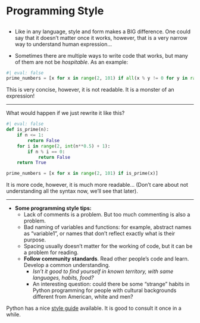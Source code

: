 # Programming Style {data-stack-name="style"}

##

- Like in any language, style and form makes a BIG difference. One could say that it doesn't matter once it works, however, that is a very narrow way to understand human expression...

- Sometimes there are multiple ways to write code that works, but many of them are not be *hospitable*. As an example:

```python
#| eval: false
prime_numbers = [x for x in range(2, 101) if all(x % y != 0 for y in range(2, int(x**0.5) + 1))
```

This is very concise, however, it is not readable. It is a monster of an expression!

---

What would happen if we just rewrite it like this?

```python
#| eval: false
def is_prime(n):
    if n <= 1:
        return False
    for i in range(2, int(n**0.5) + 1):
        if n % i == 0:
            return False
    return True

prime_numbers = [x for x in range(2, 101) if is_prime(x)]
```

It is more code, however, it is much more readable... (Don't care about not understanding all the syntax now, we'll see that later).

---

- **Some programming style tips:**
    -   Lack of comments is a problem. But too much commenting is also a problem.
    -   Bad naming of variables and functions: for example, abstract names as "variable1", or names that don't reflect exactly what is their purpose.
    -   Spacing usually doesn't matter for the working of code, but it can be a problem for reading.
    -   **Follow community standards**. Read other people's code and learn. Develop a common understanding.
        -   *Isn't it good to find yourself in known territory, with same languages, habits, food?*
        -   An interesting question: could there be some "strange" habits in Python programming for people with cultural backgrounds different from American, white and men?
    
Python has a nice [style guide](https://peps.python.org/pep-0008/) available. It is good to consult it once in a while.